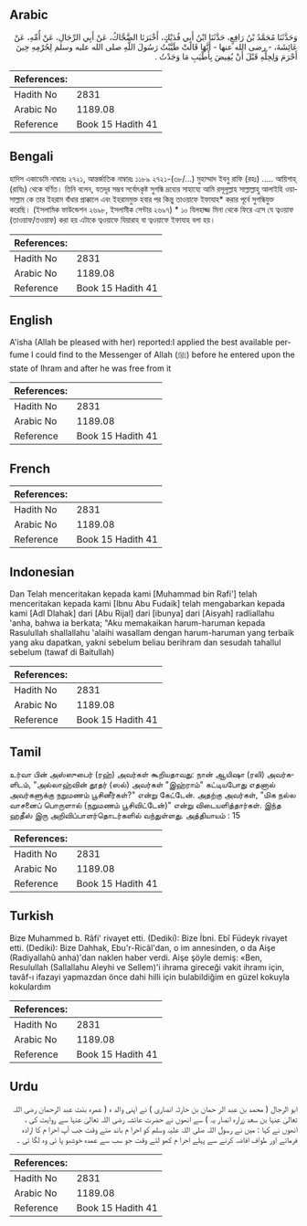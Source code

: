 ## Arabic


<div dir="rtl" lang="ar" style={{fontSize:'larger',backgroundColor:'#f8f9fa',padding:20}}>
وَحَدَّثَنَا مُحَمَّدُ بْنُ رَافِعٍ، حَدَّثَنَا ابْنُ أَبِي فُدَيْكٍ، أَخْبَرَنَا الضَّحَّاكُ، عَنْ أَبِي الرِّجَالِ، عَنْ أُمِّهِ، عَنْ عَائِشَةَ، - رضى الله عنها - أَنَّهَا قَالَتْ طَيَّبْتُ رَسُولَ اللَّهِ صلى الله عليه وسلم لِحُرْمِهِ حِينَ أَحْرَمَ وَلِحِلِّهِ قَبْلَ أَنْ يُفِيضَ بِأَطْيَبِ مَا وَجَدْتُ ‏.‏
</div>
<div style={{backgroundColor:'#f8f9fa',padding:20, marginBottom: 10}}><table> <thead> <tr> <th>References:</th> <th></th> </tr> </thead> <tbody><tr><td>Hadith No</td><td>2831</td></tr><tr><td>Arabic No</td><td>1189.08</td></tr><tr><td>Reference</td><td>Book 15 Hadith 41</td></tr></tbody></table></div>

## Bengali


<div dir="ltr" lang="bn" style={{fontSize:'larger',backgroundColor:'#f8f9fa',padding:20}}>
হাদিস একাডেমি নাম্বারঃ ২৭২১, আন্তর্জাতিক নাম্বারঃ ১১৮৯ ২৭২১-(৩৮/...) মুহাম্মাদ ইবনু রাফি (রহঃ) ..... আয়িশাহ্ (রাযিঃ) থেকে বর্ণিত। তিনি বলেন, যতদূর সম্ভব সর্বোৎকৃষ্ট সুগন্ধি দ্রব্যের সাহায্যে আমি রসূলুল্লাহ সাল্লাল্লাহু আলাইহি ওয়াসাল্লাম কে তার ইহরাম বাঁধার প্রাক্কালে এবং ইহরামমুক্ত হবার পর কিন্তু তাওয়াফে ইফাযাহ* করার পূর্বে সুগন্ধিযুক্ত করেছি। (ইসলামিক ফাউন্ডেশন ২৬৯৮, ইসলামীক সেন্টার ২৬৯৭) * ১০ যিলহাজ্জ মিনা থেকে ফিরে এসে যে ত্বওয়াফ (তাওয়াফ/তওয়াফ) করা হয় এটাকে ত্বওয়াফে যিয়ারাহ বা ত্বওয়াফে ইফাযাহ বলা হয়।
</div>
<div style={{backgroundColor:'#f8f9fa',padding:20, marginBottom: 10}}><table> <thead> <tr> <th>References:</th> <th></th> </tr> </thead> <tbody><tr><td>Hadith No</td><td>2831</td></tr><tr><td>Arabic No</td><td>1189.08</td></tr><tr><td>Reference</td><td>Book 15 Hadith 41</td></tr></tbody></table></div>

## English


<div dir="ltr" lang="en" style={{fontSize:'larger',backgroundColor:'#f8f9fa',padding:20}}>
A'isha (Allah be pleased with her) reported:I applied the best available perfume I could find to the Messenger of Allah (ﷺ) before he entered upon the state of Ihram and after he was free from it
</div>
<div style={{backgroundColor:'#f8f9fa',padding:20, marginBottom: 10}}><table> <thead> <tr> <th>References:</th> <th></th> </tr> </thead> <tbody><tr><td>Hadith No</td><td>2831</td></tr><tr><td>Arabic No</td><td>1189.08</td></tr><tr><td>Reference</td><td>Book 15 Hadith 41</td></tr></tbody></table></div>

## French


<div dir="ltr" lang="fr" style={{fontSize:'larger',backgroundColor:'#f8f9fa',padding:20}}>

</div>
<div style={{backgroundColor:'#f8f9fa',padding:20, marginBottom: 10}}><table> <thead> <tr> <th>References:</th> <th></th> </tr> </thead> <tbody><tr><td>Hadith No</td><td>2831</td></tr><tr><td>Arabic No</td><td>1189.08</td></tr><tr><td>Reference</td><td>Book 15 Hadith 41</td></tr></tbody></table></div>

## Indonesian


<div dir="ltr" lang="id" style={{fontSize:'larger',backgroundColor:'#f8f9fa',padding:20}}>
Dan Telah menceritakan kepada kami [Muhammad bin Rafi'] telah menceritakan kepada kami [Ibnu Abu Fudaik] telah mengabarkan kepada kami [Adl Dlahak] dari [Abu Rijal] dari [ibunya] dari [Aisyah] radliallahu 'anha, bahwa ia berkata; "Aku memakaikan harum-haruman kepada Rasulullah shallallahu 'alaihi wasallam dengan harum-haruman yang terbaik yang aku dapatkan, yakni sebelum beliau berihram dan sesudah tahallul sebelum (tawaf di Baitullah)
</div>
<div style={{backgroundColor:'#f8f9fa',padding:20, marginBottom: 10}}><table> <thead> <tr> <th>References:</th> <th></th> </tr> </thead> <tbody><tr><td>Hadith No</td><td>2831</td></tr><tr><td>Arabic No</td><td>1189.08</td></tr><tr><td>Reference</td><td>Book 15 Hadith 41</td></tr></tbody></table></div>

## Tamil


<div dir="ltr" lang="ta" style={{fontSize:'larger',backgroundColor:'#f8f9fa',padding:20}}>
உர்வா பின் அஸ்ஸுபைர் (ரஹ்) அவர்கள் கூறியதாவது: நான் ஆயிஷா (ரலி) அவர்களிடம், "அல்லாஹ்வின் தூதர் (ஸல்) அவர்கள் "இஹ்ராம்" கட்டியபோது எதனால் அவர்களுக்கு நறுமணம் பூசினீர்கள்?" என்று கேட்டேன். அதற்கு அவர்கள், "மிக நல்ல வாசனைப் பொருளால் (நறுமணம் பூசிவிட்டேன்)" என்று விடையளித்தார்கள். இந்த ஹதீஸ் இரு அறிவிப்பாளர்தொடர்களில் வந்துள்ளது. அத்தியாயம் : 15
</div>
<div style={{backgroundColor:'#f8f9fa',padding:20, marginBottom: 10}}><table> <thead> <tr> <th>References:</th> <th></th> </tr> </thead> <tbody><tr><td>Hadith No</td><td>2831</td></tr><tr><td>Arabic No</td><td>1189.08</td></tr><tr><td>Reference</td><td>Book 15 Hadith 41</td></tr></tbody></table></div>

## Turkish


<div dir="ltr" lang="tr" style={{fontSize:'larger',backgroundColor:'#f8f9fa',padding:20}}>
Bize Muhammed b. Râfi' rivayet etti. (Dediki): Bize İbni. Ebî Füdeyk rivayet etti. (Dediki): Bize Dahhak, Ebu'r-Ricâl'dan, o im annesinden, o da Aişe (Radiyallahû anha)'dan naklen haber verdi. Aişe şöyle demiş: «Ben, Resulullah (Sallallahu Aleyhi ve Sellem)'i ihrama gireceği vakit ihramı için, tavâf-ı ifazayi yapmazdan önce dahi hilli için bulabildiğim en güzel kokuyla kokulardım
</div>
<div style={{backgroundColor:'#f8f9fa',padding:20, marginBottom: 10}}><table> <thead> <tr> <th>References:</th> <th></th> </tr> </thead> <tbody><tr><td>Hadith No</td><td>2831</td></tr><tr><td>Arabic No</td><td>1189.08</td></tr><tr><td>Reference</td><td>Book 15 Hadith 41</td></tr></tbody></table></div>

## Urdu


<div dir="rtl" lang="ur" style={{fontSize:'larger',backgroundColor:'#f8f9fa',padding:20}}>
ابو الرجال ( محمد بن عبد الر حمان بن حارثہ انصاری ) نے اپنی والد ہ ( عمرہ بنت عبد الرحمان رضی اللہ تعالیٰ عنہا بن سعد زرارہ انصار یہ ) سے انھوں نے حضرت عائشہ رضی اللہ تعالیٰ عنہا سے روایت کی ، انھوں نے کہا : میں نے رسول اللہ صلی اللہ علیہ وسلم کو احرا م باند ھتے وقت جب آپ احرا م کا ارادہ فرماتے اور طواف افاضہ کرنے سے پہلے احرا م کھو لتے وقت جو سب سے عمدہ خوشبو پا ئی وہ لگا ئی ۔
</div>
<div style={{backgroundColor:'#f8f9fa',padding:20, marginBottom: 10}}><table> <thead> <tr> <th>References:</th> <th></th> </tr> </thead> <tbody><tr><td>Hadith No</td><td>2831</td></tr><tr><td>Arabic No</td><td>1189.08</td></tr><tr><td>Reference</td><td>Book 15 Hadith 41</td></tr></tbody></table></div>
